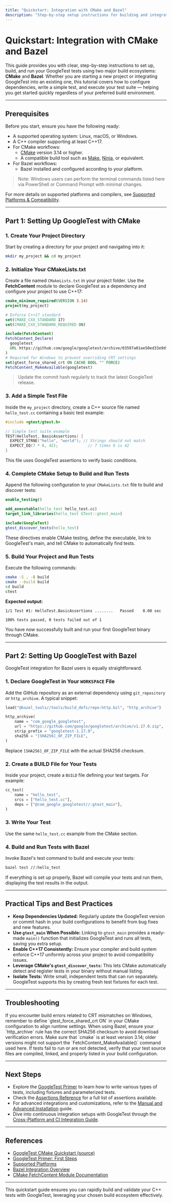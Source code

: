 ```yaml
---
title: "Quickstart: Integration with CMake and Bazel"
description: "Step-by-step setup instructions for building and integrating GoogleTest into projects via CMake and Bazel. Covers project setup, dependencies, and running your test suite, so new users can get up and running quickly regardless of their ecosystem."
---
```


# Quickstart: Integration with CMake and Bazel

This guide provides you with clear, step-by-step instructions to set up, build, and run your GoogleTest tests using two major build ecosystems: **CMake** and **Bazel**. Whether you are starting a new project or integrating GoogleTest into an existing one, this tutorial covers how to configure dependencies, write a simple test, and execute your test suite — helping you get started quickly regardless of your preferred build environment.

---

## Prerequisites

Before you start, ensure you have the following ready:

- A supported operating system: Linux, macOS, or Windows.
- A C++ compiler supporting at least C++17.
- For CMake workflows:
  - [CMake](https://cmake.org/) version 3.14 or higher.
  - A compatible build tool such as [Make](https://www.gnu.org/software/make/), [Ninja](https://ninja-build.org/), or equivalent.
- For Bazel workflows:
  - Bazel installed and configured according to your platform.

> Note: Windows users can perform the terminal commands listed here via PowerShell or Command Prompt with minimal changes.

For more details on supported platforms and compilers, see [Supported Platforms & Compatibility](https://google.github.io/googletest/overview/integration-platforms/supported-platforms).

---

## Part 1: Setting Up GoogleTest with CMake

### 1. Create Your Project Directory

Start by creating a directory for your project and navigating into it:

```bash
mkdir my_project && cd my_project
```

### 2. Initialize Your CMakeLists.txt

Create a file named `CMakeLists.txt` in your project folder. Use the **FetchContent** module to declare GoogleTest as a dependency and configure your project to use C++17:

```cmake
cmake_minimum_required(VERSION 3.14)
project(my_project)

# Enforce C++17 standard
set(CMAKE_CXX_STANDARD 17)
set(CMAKE_CXX_STANDARD_REQUIRED ON)

include(FetchContent)
FetchContent_Declare(
  googletest
  URL https://github.com/google/googletest/archive/03597a01ee50ed33e9dfd640b249b4be3799d395.zip
)
# Required for Windows to prevent overriding CRT settings
set(gtest_force_shared_crt ON CACHE BOOL "" FORCE)
FetchContent_MakeAvailable(googletest)
```

> Update the commit hash regularly to track the latest GoogleTest release.

### 3. Add a Simple Test File

Inside the `my_project` directory, create a C++ source file named `hello_test.cc` containing a basic test example:

```cpp
#include <gtest/gtest.h>

// Simple test suite example
TEST(HelloTest, BasicAssertions) {
  EXPECT_STRNE("hello", "world"); // Strings should not match
  EXPECT_EQ(7 * 6, 42);             // 7 times 6 is 42
}
```

This file uses GoogleTest assertions to verify basic conditions.

### 4. Complete CMake Setup to Build and Run Tests

Append the following configuration to your `CMakeLists.txt` file to build and discover tests:

```cmake
enable_testing()

add_executable(hello_test hello_test.cc)
target_link_libraries(hello_test GTest::gtest_main)

include(GoogleTest)
gtest_discover_tests(hello_test)
```

These directives enable CMake testing, define the executable, link to GoogleTest's main, and tell CMake to automatically find tests.

### 5. Build Your Project and Run Tests

Execute the following commands:

```bash
cmake -S . -B build
cmake --build build
cd build
ctest
```

**Expected output:**

```
1/1 Test #1: HelloTest.BasicAssertions ........   Passed    0.00 sec

100% tests passed, 0 tests failed out of 1
```

You have now successfully built and run your first GoogleTest binary through CMake.

---

## Part 2: Setting Up GoogleTest with Bazel

GoogleTest integration for Bazel users is equally straightforward.

### 1. Declare GoogleTest in Your `WORKSPACE` File

Add the GitHub repository as an external dependency using `git_repository` or `http_archive`. A typical snippet:

```python
load("@bazel_tools//tools/build_defs/repo:http.bzl", "http_archive")

http_archive(
    name = "com_google_googletest",
    url = "https://github.com/google/googletest/archive/v1.17.0.zip",
    strip_prefix = "googletest-1.17.0",
    sha256 = "[SHA256]_OF_ZIP_FILE",
)
```

Replace `[SHA256]_OF_ZIP_FILE` with the actual SHA256 checksum.

### 2. Create a BUILD File for Your Tests

Inside your project, create a `BUILD` file defining your test targets. For example:

```python
cc_test(
    name = "hello_test",
    srcs = ["hello_test.cc"],
    deps = ["@com_google_googletest//:gtest_main"],
)
```

### 3. Write Your Test

Use the same `hello_test.cc` example from the CMake section.

### 4. Build and Run Tests with Bazel

Invoke Bazel's test command to build and execute your tests:

```bash
bazel test //:hello_test
```

If everything is set up properly, Bazel will compile your tests and run them, displaying the test results in the output.

---

## Practical Tips and Best Practices

- **Keep Dependencies Updated:** Regularly update the GoogleTest version or commit hash in your build configurations to benefit from bug fixes and new features.
- **Use `gtest_main` When Possible:** Linking to `gtest_main` provides a ready-made `main()` function that initializes GoogleTest and runs all tests, saving you extra setup.
- **Enable C++17 Consistently:** Ensure your compiler and build system enforce C++17 uniformly across your project to avoid compatibility issues.
- **Leverage CMake's `gtest_discover_tests`:** This lets CMake automatically detect and register tests in your binary without manual listing.
- **Isolate Tests:** Write small, independent tests that can run separately. GoogleTest supports this by creating fresh test fixtures for each test.

---

## Troubleshooting

<Tip>
If you encounter build errors related to CRT mismatches on Windows, remember to define `gtest_force_shared_crt ON` in your CMake configuration to align runtime settings.
</Tip>

<Tip>
When using Bazel, ensure your `http_archive` rule has the correct SHA256 checksum to avoid download verification errors.
</Tip>

<Warning>
Make sure that `cmake` is at least version 3.14; older versions might not support the `FetchContent_MakeAvailable()` command used here.
</Warning>

<Info>
If tests fail to run or are not detected, verify that your test source files are compiled, linked, and properly listed in your build configuration.
</Info>

---

## Next Steps

- Explore the [GoogleTest Primer](https://google.github.io/googletest/guides/primer) to learn how to write various types of tests, including fixtures and parameterized tests.
- Check the [Assertions Reference](https://google.github.io/googletest/reference/assertions) for a full list of assertions available.
- For advanced integrations and customizations, refer to the [Manual and Advanced Installation](https://google.github.io/googletest/getting-started/installation-initialization/installation-manual) guide.
- Dive into continuous integration setups with GoogleTest through the [Cross-Platform and CI Integration Guide](https://google.github.io/googletest/guides/best-practices-integrations/cross-platform-and-ci).

---

## References

- [GoogleTest CMake Quickstart (source)](https://github.com/google/googletest/blob/main/docs/quickstart-cmake.md)
- [GoogleTest Primer: First Steps](https://google.github.io/googletest/guides/primer)
- [Supported Platforms](https://google.github.io/googletest/overview/integration-platforms/supported-platforms)
- [Bazel Integration Overview](https://docs.bazel.build/versions/master/tutorial/cpp.html)
- [CMake FetchContent Module Documentation](https://cmake.org/cmake/help/latest/module/FetchContent.html)

---

This quickstart guide ensures you can rapidly build and validate your C++ tests with GoogleTest, leveraging your chosen build ecosystem effectively.